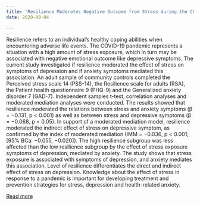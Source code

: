 ```yaml
---
title: 'Resilience Moderates Negative Outcome from Stress during the COVID-19 Pandemic: A Moderated-Mediation Approach'
date: 2020-09-04

---
```

Resilience refers to an individual’s healthy coping abilities when encountering adverse life events. The COVID-19 pandemic represents a situation with a high amount of stress exposure, which in turn may be associated with negative emotional outcome like depressive symptoms. The current study investigated if resilience moderated the effect of stress on symptoms of depression and if anxiety symptoms mediated this association. An adult sample of community controls completed the Perceived stress scale 14 (PSS-14), the Resilience scale for adults (RSA), the Patient health questionnaire 9 (PHQ-9) and the Generalized anxiety disorder 7 (GAD-7). Independent samples t-test, correlation analyses and moderated mediation analyses were conducted. The results showed that resilience moderated the relations between stress and anxiety symptoms (β = −0.131, p < 0.001) as well as between stress and depressive symptoms (β = −0.068, p < 0.05). In support of a moderated mediation model, resilience moderated the indirect effect of stress on depressive symptom, as confirmed by the index of moderated mediation (IMM = −0.036, p < 0.001; [95% BCa: −0.055, −0.020]). The high resilience subgroup was less affected than the low resilience subgroup by the effect of stress exposure symptoms of depression, mediated by anxiety. The study shows that stress exposure is associated with symptoms of depression, and anxiety mediates this association. Level of resilience differentiates the direct and indirect effect of stress on depression. Knowledge about the effect of stress in response to a pandemic is important for developing treatment and prevention strategies for stress, depression and health-related anxiety.

[Read more](https://doi.org/10.3390/ijerph17186461)



